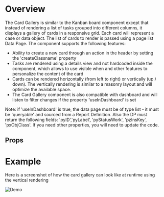 
<Meta of={DemoStories} />

# Overview

The Card Gallery is similar to the Kanban board component except that instead of rendering a list of tasks grouped into different columns, it displays a gallery of cards in a responsive grid.
Each card will represent a case or data object. The list of cards to render is passed using a page list Data Page. The component supports the following features:

- Ability to create a new card through an action in the header by setting the 'createClassname' property
- Tasks are rendered using a details view and not hardcoded inside the component, which allows to use visible when and other features to personalize the content of the card
- Cards can be rendered horizontally (from left to right) or vertically (up / down). The vertically rendering is similar to a masonry layout and will optimize the available space.
- The Card Gallery component is also compatible with dashboard and will listen to filter changes if the property 'useInDashboard' is set

Note: if 'useInDashboard' is true, the data page must be of type list - it must be 'queryable' and sourced from a Report Definition. Also the DP must return the following fields: 'pyID','pyLabel', 'pyStatusWork', 'pzInsKey', 'pxObjClass'. If you need other properties, you will need to update the code.

<Story of={DemoStories.Default} />

## Props

<Controls />

# Example

Here is a screenshot of how the card gallery can look like at runtime using the vertical rendering

![Demo](CardGallery_Demo.jpg)

